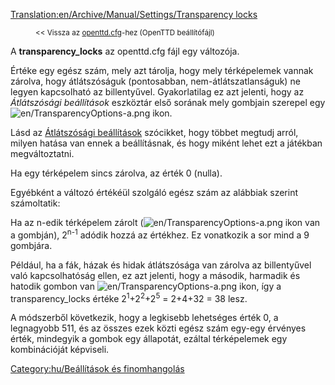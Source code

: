 [[Translation:en/Archive/Manual/Settings/Transparency locks]]

:<small><< Vissza az [[hu/openttd.cfg|openttd.cfg]]-hez (OpenTTD beállítófájl)</small>

A '''transparency_locks''' az openttd.cfg fájl egy változója.

Értéke egy egész szám, mely azt tárolja, hogy mely térképelemek vannak zárolva, hogy átlátszóságuk (pontosabban, nem-átlátszatlanságuk) ne legyen kapcsolható az {{en/keypress|X}} billentyűvel. Gyakorlatilag ez azt jelenti, hogy az ''Átlátszósági beállítások'' eszköztár első sorának mely gombjain szerepel egy [[File:en/TransparencyOptions-a.png]] ikon.

Lásd az [[hu/Manual/Átlátszósági beállítások|Átlátszósági beállítások]] szócikket, hogy többet megtudj arról, milyen hatása van ennek a beállításnak, és hogy miként lehet ezt a játékban megváltoztatni.

Ha egy térképelem sincs zárolva, az érték 0 (nulla).

Egyébként a változó értékéül szolgáló egész szám az alábbiak szerint számoltatik:

Ha az n-edik térképelem zárolt ([[File:en/TransparencyOptions-a.png]] ikon van a gombján), 2<sup>n-1</sup> adódik hozzá az értékhez. Ez vonatkozik a sor mind a 9 gombjára.

Például, ha a fák, házak és hidak átlátszósága van zárolva az {{en/keypress|X}} billentyűvel való kapcsolhatóság ellen, ez azt jelenti, hogy a második, harmadik és hatodik gombon van [[File:en/TransparencyOptions-a.png]] ikon, így a transparency_locks értéke 2<sup>1</sup>+2<sup>2</sup>+2<sup>5</sup> = 2+4+32 = 38 lesz.

A módszerből következik, hogy a legkisebb lehetséges érték 0, a legnagyobb 511, és az összes ezek közti egész szám egy-egy érvényes érték, mindegyik a gombok egy állapotát, ezáltal térképelemek egy kombinációját képviseli.

[[Category:hu/Beállítások és finomhangolás]]